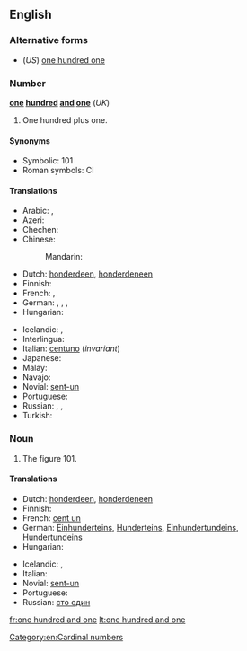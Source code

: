 ==English==

===Alternative forms===
* (''US'') [[one hundred one]]

===Number===
'''[[one]] [[hundred]] [[and]] [[one]]''' (''UK'')

# One hundred plus one.

====Synonyms====
* Symbolic: 101
* Roman symbols: CI

====Translations====
{{trans-top|one hundred plus one}}
* Arabic: {{t-|ar|مائة وواحد|m|tr=míʾa wa-wāḥid|sc=Arab}}, {{t-|ar|مائة وواحدة|f|tr=míʾa wa-wāḥida|sc=Arab}}
* Azeri: {{t-|az|yüz bir}}
* Chechen: {{tø|ce|бIе цхьаъ|tr=bje cxha’}}
* Chinese:
*: Mandarin: {{t|cmn|一百一|tr=yībǎi yī|sc=Hani}}
* Dutch: [[honderdeen]], [[honderdeneen]]
* Finnish: {{t+|fi|satayksi}}
* French: {{t-|fr|cent un|m}}, {{t-|fr|cent une|f}}
* German: {{t+|de|einhunderteins}}, {{t+|de|hunderteins}}, {{t-|de|einhundertundeins}}, {{t-|de|hundertundeins}}
* Hungarian: {{t+|hu|százegy}}
{{trans-mid}}
* Icelandic: {{t+|is|hundrað og einn|m}}, {{t-|is|eitthundrað og einn|m}}
* Interlingua: {{t-|ia|cento un}}
* Italian: [[centuno]] (''invariant'')
* Japanese: {{t-|ja|一百一|tr=いっぴゃくいち, ippyaku ichi|sc=Jpan}}
* Malay: {{t-|ms|seratus satu}}
* Navajo: {{tø|nv|tʼááłáhádí neeznádiin tʼááłáʼí}}
* Novial: [[sent-un]]
* Portuguese: {{t-|pt|cento e um}}
* Russian: {{qualifier|noun use singular}} {{t+|ru|сто один|tr=sto odín|m}}, {{t-|ru|сто одна|tr=sto odná|f}}, {{t-|ru|сто одно|tr=sto odnó|n}}
* Turkish: {{t-|tr|yüz bir}}
{{trans-bottom}}

===Noun===
{{en-noun|head=[[one]] [[hundred]] [[and]] [[one]]|-}}

# The figure 101.

====Translations====
{{trans-top|figure 101}}
* Dutch: [[honderdeen]], [[honderdeneen]]
* Finnish: {{t+|fi|satayksi}}
* French: [[cent un]] {{g|m}}
* German: [[Einhunderteins]], [[Hunderteins]], [[Einhundertundeins]], [[Hundertundeins]]
* Hungarian: {{t+|hu|százegy}}
{{trans-mid}}
* Icelandic: {{t+|is|hundrað og einn|m}}, {{t-|is|eitthundrað og einn|m}}
* Italian: {{t-|it|centuno}}
* Novial: [[sent-un]]
* Portuguese: {{t-|pt|cento e um}}
* Russian: [[сто один]]
{{trans-bottom}}

[[Category:en:Cardinal numbers]]

[[fr:one hundred and one]]
[[lt:one hundred and one]]